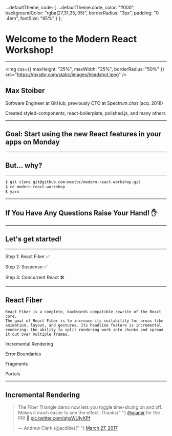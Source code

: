 
  ...defaultTheme,
  code: {
    ...defaultTheme.code,
    color: "#000",
    backgroundColor: "rgba(27,31,35,.05)",
    borderRadius: "3px",
    padding: "0 .4em",
    fontSize: "85%"
  }
};

# Welcome to the Modern React Workshop!

---

<img
  css={{ maxHeight: "25%", maxWidth: "25%", borderRadius: "50%" }}
  src="https://mxstbr.com/static/images/headshot.jpeg"
/>

## Max Stoiber

Software Engineer at GitHub, previously CTO at Spectrum.chat (acq. 2018)

Created styled-components, react-boilerplate, polished.js, and many others

---

## Goal: Start using the new React features in your apps on Monday

---

## But... why?

---

```sh Download The Exercises!!
$ git clone git@github.com:mxstbr/modern-react-workshop.git
$ cd modern-react-workshop
$ yarn
```

---

## If You Have Any Questions Raise Your Hand! ✋

---

## Let's get started!

---

<Appear>
  <p> Step 1: React Fiber ✅ </p>
  <p>Step 2: Suspense ✅</p>
  <p> Step 3: Concurrent React 🛠 </p>
</Appear>

---

## React Fiber

```notes
React Fiber is a complete, backwards compatible rewrite of the React core.
The goal of React Fiber is to increase its suitability for areas like animation, layout, and gestures. Its headline feature is incremental rendering: the ability to split rendering work into chunks and spread it out over multiple frames.
```

<Appear>
  <p>Incremental Rendering</p>
  <p>Error Boundaries</p>
  <p>Fragments</p>
  <p>Portals</p>
</Appear>

---


## Incremental Rendering

<blockquote className="twitter-tweet" data-lang="en">
  <p lang="en" dir="ltr">
    The Fiber Triangle demo now lets you toggle time-slicing on and off. Makes
    it much easier to see the effect. Thanks{" "}
    <a href="https://twitter.com/giamir?ref_src=twsrc%5Etfw">@giamir</a> for the
    PR! 🎉 <a href="https://t.co/qhsWUIyXPf">pic.twitter.com/qhsWUIyXPf</a>
  </p>
  &mdash; Andrew Clark (@acdlite){" "}
  <a href="https://twitter.com/acdlite/status/846456239693344769?ref_src=twsrc%5Etfw">
    March 27, 2017
  </a>
</blockquote>

<Script async src="https://platform.twitter.com/widgets.js" />

---

```javascript Error Boundaries
class Page extends React.Component {
  state = {
    error: null
  };

  componentDidCatch(error) {
    this.setState({
      error,
    });
  }

  render() {
    if (this.state.error) {
      return (
        <p>{this.state.error}</p>
      );
    }
    // ...
  }
}
----
*
6,7,8,9,10
6,7,8,9,10,12,13,14,15,16,17
```

---

```jsx Protip: Use react-error-boundary
import ErrorBoundary from 'react-error-boundary';

<ErrorBoundary FallbackComponent={ErrorOverlay}>
  <ComponentThatMayError />
</ErrorBoundary>
----
*
3,5
3,4,5
```

---

```javascript Fragments (finally!)
const Columns = () => (
  <React.Fragment>
    <td>Hello</td>
    <td>World</td>
  </React.Fragment>
)
----
*
2,5
2,3,4,5
```

---

```javascript Fragment Syntax
const Columns = () => (
  <>
    <td>Hello</td>
    <td>World</td>
  </>
)
----
*
2,5
```

---

```javascript Portals
const Modal = (props) => {
  return ReactDOM.createPortal(
    props.children,
    document.getElementById('#modal-root')
  );
}
----
*
2,3,4,5
```

---

## Suspense

Defer rendering parts of your component tree.

---

```javascript Suspense for Code Splitting
const HomeView = React.lazy(() => import('./views/Home'));

const App = () => (
  <Route path="/" component={HomeView} />
);
----
*
1
1,4
```

---

Where is the loading state?

---

```javascript Rendering Fallback Content
const HomeView = React.lazy(() => import('./views/Home'));

const App = () => (
  <React.Suspense fallback={<Spinner />}>
    <Route path="/" component={HomeView} />
  </React.Suspense>
);
----
*
4,6
4,5,6
```

---

## Concurrent React 🛠

Prioritise updates and render multiple updates concurrently.

<Appear>
  <p>This is not ready and cannot be used, at all.</p>
  <p>...but you can prepare your app for it!</p>
</Appear>

---

```javascript React Cache
import { createResource } from 'react-cache';

const GitHubResource = createResource(path => {
  return fetch(`api.github.com${path}`);
})

const RepositoryList = (props) => {
  const user = GitHubResource.read(`/${props.username}`);

  return (
    <>
      {user.repositories
        .map(repo => (/* ... */))}
    </>
  )
}
----
1
1,3
1,3,4,5
1,3,4,5,8
1,3,4,5,8,12,13
```

---

## Loading state?!

---

```javascript Suspense!!
<React.Suspense fallback={<Spinner />}>
  <RepositoryList username="mxstbr" />
</React.Suspense>
```

---

## Hold on a second...

---

## THROWING PROMISES?!?!?!?!?!

---

```jsx How do I prepare for this?
<React.StrictMode>
  <App />
</React.StrictMode>
```

---

Concurrent React will be 🔥

Right now we can only use Fiber features and Suspense

---

# Demo Time!

---

## Now it's your turn!

Show an error overlay if the app crashes

Code-split each route and show a loading indicator.

**Bonus:** Turn the `RepositoryList` route into a modal (tip: remove the `<Switch>`).

